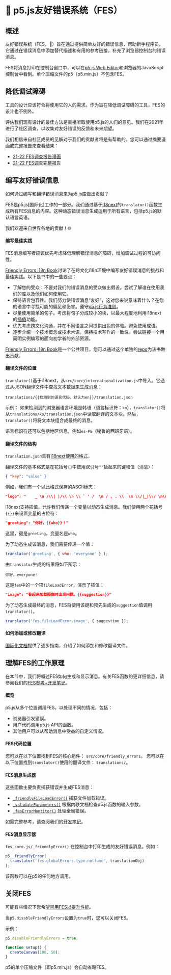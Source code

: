 # 🌸 p5.js友好错误系统（FES）

## 概述

友好错误系统（FES，🌸）旨在通过提供简单友好的错误信息，帮助新手程序员。它通过在错误消息中添加替代描述和有用的参考链接，补充了浏览器控制台的错误消息。

FES将消息打印在控制台窗口中，可以在[p5.js Web Editor]和浏览器的JavaScript控制台中看到。单个压缩文件的p5（p5.min.js）不包含FES。

[p5.js Web Editor]: https://editor.p5js.org/

## 降低调试障碍

工具的设计应该符合将使用它的人的需求。作为旨在降低调试障碍的工具，FES的设计也不例外。

评估我们现有设计的最佳方法是直接听取使用p5.js的人们的意见。我们在2021年进行了社区调查，以收集对友好错误的反馈和未来期望。

我们相信来自社区成员的见解对于我们的贡献者将是有帮助的。您可以通过摘要漫画或完整报告来查看结果：

* [21-22 FES调查报告漫画]
* [21-22 FES调查完整报告]

[21-22 FES调查报告漫画]: https://almchung.github.io/p5jsFESsurvey/

[21-22 FES调查完整报告]: https://observablehq.com/@almchung/p5-fes-21-survey

## 编写友好错误信息

如何通过编写和翻译错误消息来为p5.js库做出贡献？

FES是p5.js\[国际化]工作的一部分。我们通过基于[i18next]的`translator()`函数生成所有FES消息的内容。这种动态错误消息生成适用于所有语言，包括p5.js的默认语言英语。

我们欢迎来自世界各地的贡献！🌐

[internationalization]: https://github.com/processing/p5.js/blob/main/contributor_docs/internationalization.md

[i18next]: https://www.i18next.com/

#### 编写最佳实践

FES消息编写者应该优先考虑降低理解错误消息的障碍，增加调试过程的可访问性。

[Friendly Errors i18n Book]讨论了在跨文化i18n环境中编写友好错误消息的挑战和最佳实践。以下是书中的一些要点：

* 了解您的受众：不要对我们的错误消息的受众做出假设。尝试了解谁在使用我们的库以及他们如何使用它。
* 保持语言包容性。我们努力使错误消息“友好”，这对您来说意味着什么？在您的语言中寻找可能的偏见和伤害。遵守[p5.js行为准则]。
* 尽量使用简单的句子。考虑将句子分成较小的块，以最大程度地利用i18next的[插值]功能。
* 优先考虑跨文化沟通，并在不同语言之间提供出色的体验。避免使用成语。
* 逐步介绍一个技术概念或技术术语。保持技术写作的一致性。尝试链接一个用简明实例编写的面向初学者的外部资源。

[Friendly Errors i18n Book]: https://almchung.github.io/p5-fes-i18n-book/

[插值]: https://www.i18next.com/translation-function/interpolation

[p5.js行为准则]: https://github.com/processing/p5.js/blob/main/CODE_OF_CONDUCT.md#p5js-code-of-conduct

[专家的盲点]: https://tilt.colostate.edu/TipsAndGuides/Tip/181

[Friendly Errors i18n Book]是一个公共项目，您可以通过这个单独的[repo]为该书做出贡献。

[repo]: https://github.com/almchung/p5-fes-i18n-book

#### 翻译文件的位置

`translator()`基于i18next，从`src/core/internationalization.js`中导入。它通过从JSON翻译文件中查找文本数据来生成消息：

```
translations/{{检测到的语言代码，默认为en}}/translation.json
```

示例：
如果检测到的浏览器语言环境是韩语（语言标识符：`ko`），`translator()`将从`translations/ko/translation.json`中读取翻译的文本块。然后，`translator()`将将文本块组合成最终的消息。

语言标识符还可以包括地区信息，例如`es-PE`（秘鲁的西班牙语）。

#### 翻译文件的结构

`translation.json`具有[i18next使用的格式](https://www.i18next.com/misc/json-format)。

翻译文件的基本格式是在花括号`{}`中使用双引号`""`括起来的键和值（消息）：

```json
{ "key": "value" }
```

例如，我们有一个以此格式保存的ASCII标志：

```json
"logo": "    _ \n /\\| |/\\ \n \\ ` ' /  \n / , . \\  \n \\/|_|\\/ \n\n"
```

i18next支持插值，允许我们传递一个变量以动态生成消息。我们使用两个花括号`{{}}`来设置变量的占位符：

```json
"greeting": "你好，{{who}}！"
```

这里，键是`greeting`，变量名是`who`。

为了动态生成该消息，我们需要传递一个值：

```JavaScript
translator('greeting', { who: 'everyone' } );
```

由`translator`生成的结果将如下所示：

```
你好，everyone！
```

这是`fes`中的一个项`fileLoadError`，演示了插值：

```json
"image": "看起来加载图像时出现问题。{{suggestion}}"
```

为了动态生成最终的消息，FES将使用该键和预先生成的`suggestion`值调用`translator()`。

```JavaScript
translator('fes.fileLoadError.image', { suggestion });
```

#### 如何添加或修改翻译

[国际化文档]提供了逐步指南，介绍了如何添加和修改翻译文件。

[国际化文档]: https://github.com/processing/p5.js/blob/main/contributor_docs/internationalization.md

## 理解FES的工作原理

在本节中，我们将概述FES如何生成和显示消息。有关FES函数的更详细信息，请参阅我们的[FES参考+开发笔记]。

[FES参考+开发笔记]: https://github.com/processing/p5.js/blob/main/contributor_docs/fes_reference_dev_notes.md

#### 概览

p5.js从多个位置调用FES，以处理不同的情况，包括：

* 浏览器引发错误。
* 用户代码调用p5.js API的函数。
* 其他用户可以从帮助消息中受益的自定义情况。

#### FES代码位置

您可以在以下位置找到FES的核心组件：
`src/core/friendly_errors`。
您可以在以下位置找到`translator()`使用的翻译文件：
`translations/`。

#### FES消息生成器

这些函数主要负责捕获错误并生成FES消息：

* [`_friendlyFileLoadError()`] 捕获文件加载错误。
* [`_validateParameters()`] 根据内联文档检查p5.js函数的输入参数。
* [`_fesErrorMontitor()`] 处理全局错误。

如需完整参考，请查阅我们的[开发笔记]。

[`_friendlyFileLoadError()`]: https://github.com/processing/p5.js/blob/main/contributor_docs/fes_reference_dev_notes.md#_friendlyfileloaderror

[`_validateParameters()`]: https://github.com/processing/p5.js/blob/main/contributor_docs/fes_reference_dev_notes.md#validateparameters

[`_fesErrorMontitor()`]: https://github.com/processing/p5.js/blob/main/contributor_docs/fes_reference_dev_notes.md#feserrormonitor

[开发笔记]: https://github.com/processing/p5.js/blob/main/contributor_docs/fes_reference_dev_notes.md

#### FES消息显示器

`fes_core.js/_friendlyError()` 在控制台中打印生成的友好错误消息。例如：

```JavaScript
p5._friendlyError(
  translator('fes.globalErrors.type.notfunc', translationObj)
);
```

该函数可以在p5的任何地方调用。

## 关闭FES

可能有些情况下您希望[禁用FES以提升性能]。

当`p5.disableFriendlyErrors`设置为`true`时，您可以关闭FES。

示例：

```JavaScript
p5.disableFriendlyErrors = true;

function setup() {
  createCanvas(100, 50);
}
```

p5的单个压缩文件（即p5.min.js）会自动省略FES。

[禁用FES以提升性能]: https://github.com/processing/p5.js/wiki/Optimizing-p5.js-Code-for-Performance#disable-the-friendly-error-system-fes
